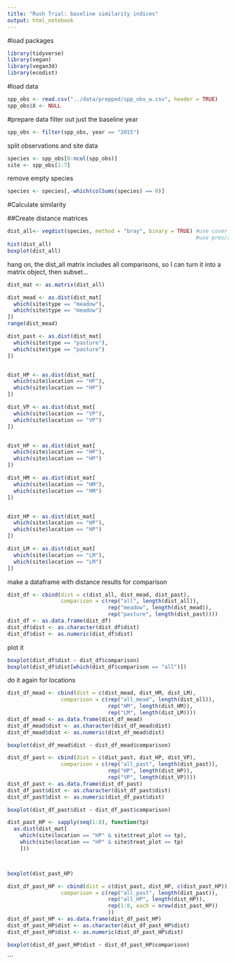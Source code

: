```yaml
---
title: "Rush Trial: baseline similarity indices"
output: html_notebook
---
```


#load packages
```r
library(tidyverse)
library(vegan)
library(vegan3d)
library(ecodist)
```

#load data

```r
spp_obs <- read.csv("../data/prepped/spp_obs_w.csv", header = TRUE)
spp_obs$X <- NULL
```

#prepare data
filter out just the baseline year 
```r
spp_obs <- filter(spp_obs, year == "2015")
```

split observations and site data
```r
species <- spp_obs[8:ncol(spp_obs)]
site <- spp_obs[1:7]
```

remove empty species
```r
species <- species[,-which(colSums(species) == 0)]
```

#Calculate similarity

##Create distance matrices
```r
dist_all<- vegdist(species, method = "bray", binary = TRUE) #use cover values: binary = F 
                                                            #use pres/abs: binary = T
hist(dist_all)
boxplot(dist_all)
```


hang on, the dist_all matrix includes all comparisons, so I can turn it into a matrix object, then subset...
```r
dist_mat <- as.matrix(dist_all)

dist_mead <- as.dist(dist_mat[
  which(site$type == "meadow"),
  which(site$type == "meadow")
])
range(dist_mead)

dist_past <- as.dist(dist_mat[
  which(site$type == "pasture"),
  which(site$type == "pasture")
])


dist_HP <- as.dist(dist_mat[
  which(site$location == "HP"),
  which(site$location == "HP")
])

dist_VP <- as.dist(dist_mat[
  which(site$location == "VP"),
  which(site$location == "VP")
])


dist_HP <- as.dist(dist_mat[
  which(site$location == "HP"),
  which(site$location == "HP")
])

dist_HM <- as.dist(dist_mat[
  which(site$location == "HM"),
  which(site$location == "HM")
])


dist_HP <- as.dist(dist_mat[
  which(site$location == "HP"),
  which(site$location == "HP")
])

dist_LM <- as.dist(dist_mat[
  which(site$location == "LM"),
  which(site$location == "LM")
])


```

make a dataframe with distance results for comparison
```r
dist_df <- cbind(dist = c(dist_all, dist_mead, dist_past), 
                 comparison = c(rep("all", length(dist_all)),
                                rep("meadow", length(dist_mead)), 
                                rep("pasture", length(dist_past))))
dist_df <- as.data.frame(dist_df)
dist_df$dist <- as.character(dist_df$dist)
dist_df$dist <- as.numeric(dist_df$dist)
```

plot it
```r
boxplot(dist_df$dist ~ dist_df$comparison)
boxplot(dist_df$dist[which(dist_df$comparison == "all")])
```

do it again for locations
```r
dist_df_mead <- cbind(dist = c(dist_mead, dist_HM, dist_LM), 
                 comparison = c(rep("all_mead", length(dist_all)),
                                rep("HM", length(dist_HM)), 
                                rep("LM", length(dist_LM))))
dist_df_mead <- as.data.frame(dist_df_mead)
dist_df_mead$dist <- as.character(dist_df_mead$dist)
dist_df_mead$dist <- as.numeric(dist_df_mead$dist)

boxplot(dist_df_mead$dist ~ dist_df_mead$comparison)
```

```r
dist_df_past <- cbind(dist = c(dist_past, dist_HP, dist_VP), 
                 comparison = c(rep("all_past", length(dist_past)),
                                rep("HP", length(dist_HP)), 
                                rep("VP", length(dist_VP))))
dist_df_past <- as.data.frame(dist_df_past)
dist_df_past$dist <- as.character(dist_df_past$dist)
dist_df_past$dist <- as.numeric(dist_df_past$dist)

boxplot(dist_df_past$dist ~ dist_df_past$comparison)
```

```r
dist_past_HP <- sapply(seq(1:8), function(tp) 
  as.dist(dist_mat[
    which(site$location == "HP" & site$treat_plot == tp),
    which(site$location == "HP" & site$treat_plot == tp)
    ]))



boxplot(dist_past_HP)

dist_df_past_HP <- cbind(dist = c(dist_past, dist_HP, c(dist_past_HP)), 
                 comparison = c(rep("all_past", length(dist_past)),
                                rep("all_HP", length(dist_HP)), 
                                rep(1:8, each = nrow(dist_past_HP))
                                ))
dist_df_past_HP <- as.data.frame(dist_df_past_HP)
dist_df_past_HP$dist <- as.character(dist_df_past_HP$dist)
dist_df_past_HP$dist <- as.numeric(dist_df_past_HP$dist)

boxplot(dist_df_past_HP$dist ~ dist_df_past_HP$comparison)
```
```

